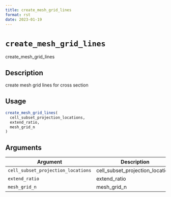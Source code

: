 ```yaml
--- 
title: create_mesh_grid_lines 
format: rst 
date: 2023-01-19 
--- 
```

# `create_mesh_grid_lines`

create_mesh_grid_lines


## Description

create mesh grid lines for cross section


## Usage

```r
create_mesh_grid_lines(
  cell_subset_projection_locations,
  extend_ratio,
  mesh_grid_n
)
```


## Arguments

Argument      |Description
------------- |----------------
`cell_subset_projection_locations`     |     cell_subset_projection_locations
`extend_ratio`     |     extend_ratio
`mesh_grid_n`     |     mesh_grid_n


